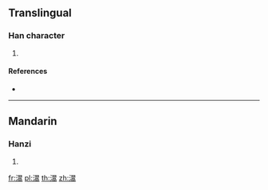 {{character info/new}}
==Translingual==

===Han character===
{{Han char|rn=85|rad=水|as=16|sn=19|four=|canj=ESMB,XESMB|ids=⿰氵翯}}

# {{defn|Han|sort=水16}}

====References====
* {{Han ref|kx=0660.170|dkj=18669|dj=1070.100|hdz=31786.030|uh=7025|ud=28709}}

----

==Mandarin==

===Hanzi===
{{cmn-hanzi|pin=[[hào]] ([[hao4]])|wg=hao<sup>4</sup>}}

# {{defn|lang=cmn|sort=水16}}

[[fr:瀥]]
[[pl:瀥]]
[[th:瀥]]
[[zh:瀥]]